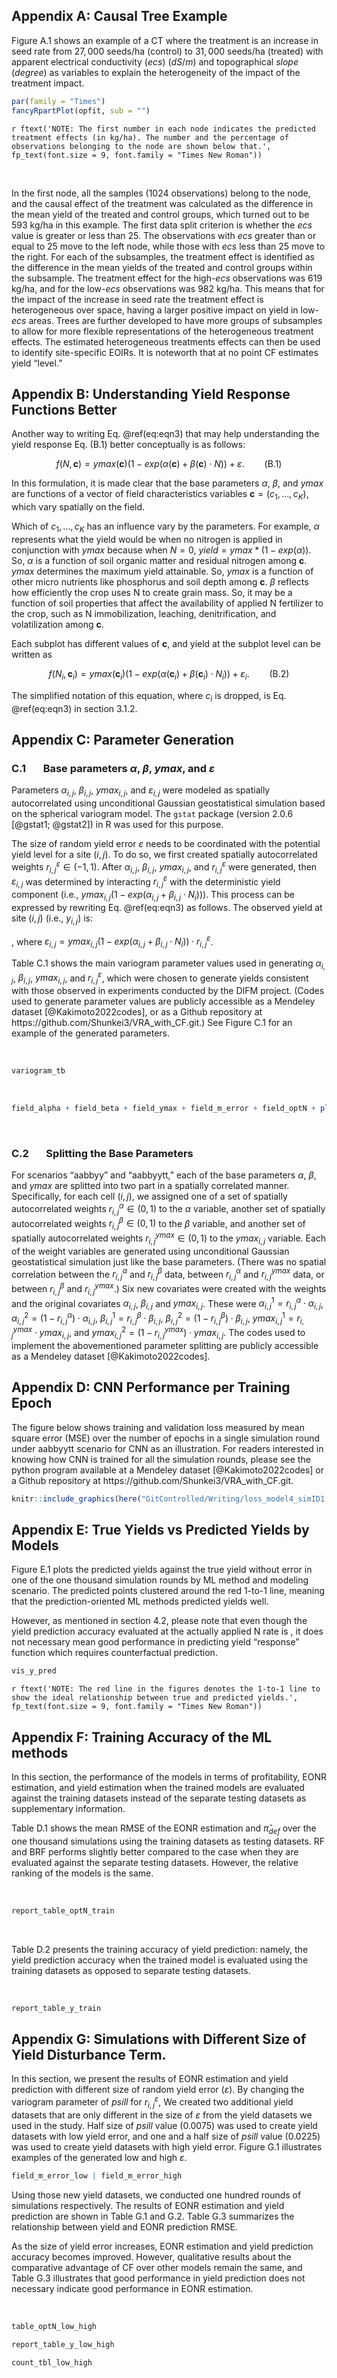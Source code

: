 <!-- NOTE: Erase the extra Figure, Table and section numbers manually-->

## Appendix A: Causal Tree Example {-}
Figure A.1 shows an example of a CT where the treatment is an increase in seed rate from $27,000$ seeds/ha (control) to $31,000$ seeds/ha (treated) with apparent electrical conductivity ($\textit{ecs}$) ($dS/m$) and topographical $\textit{slope}$ ($degree$) as variables to explain the heterogeneity of the impact of the treatment impact.  

```r
par(family = "Times")
fancyRpartPlot(opfit, sub = "")
```

`r ftext('NOTE: The first number in each node indicates the predicted treatment effects (in kg/ha). The number and the percentage of observations belonging to the node are shown below that.', fp_text(font.size = 9, font.family = "Times New Roman"))`

<br>

In the first node, all the samples ($1024$ observations) belong to the node, and the causal effect of the treatment was calculated as the difference in the mean yield of the treated and control groups, which turned out to be $593$ kg/ha in this example. The first data split criterion is whether the $\textit{ecs}$ value is greater or less than $25$. The observations with $\textit{ecs}$ greater than or equal to $25$ move to the left node, while those with $\textit{ecs}$ less than $25$ move to the right. For each of the subsamples, the treatment effect is identified as the difference in the mean yields of the treated and control groups within the subsample. The treatment effect for the high-$\textit{ecs}$ observations was $619$ kg/ha, and for the low-$\textit{ecs}$ observations was $982$ kg/ha. This means that for the impact of the increase in seed rate the treatment effect is heterogeneous over space, having a larger positive impact on yield in low-$\textit{ecs}$ areas. Trees are further developed to have more groups of subsamples to allow for more flexible representations of the heterogeneous treatment effects. The estimated heterogeneous treatments effects can then be used to identify site-specific EOIRs. It is noteworth that at no point CF estimates yield "level." 

\newpage

## Appendix B: Understanding Yield Response Functions Better {-}
Another way to writing Eq. \@ref(eq:eqn3) that may help understanding the yield response Eq. (B.1) better conceptually is as follows:

$$
f(N, \mathbf{c}) = ymax(\mathbf{c})(1-exp(\alpha(\mathbf{c}) + \beta(\mathbf{c}) \cdot N)) + \varepsilon. \qquad \text{(B.1)}
$$

In this formulation, it is made clear that the base parameters $\alpha$, $\beta$, and $ymax$ are functions of a vector of field characteristics variables $\mathbf{c}=(c_1,\dots,c_K)$, which vary spatially on the field. 

Which of $c_1,\dots,c_K$ has an influence vary by the parameters. For example, $\alpha$ represents what the yield would be when no nitrogen is applied in conjunction with $ymax$ because when $N = 0$, $yield = ymax * (1-exp(\alpha))$. So, $\alpha$ is a function of soil organic matter and residual nitrogen among $\mathbf{c}$. $ymax$ determines the maximum yield attainable. So, $ymax$ is a function of other micro nutrients like phosphorus and soil depth among $\mathbf{c}$. $\beta$ reflects how efficiently the crop uses N to create grain mass. So, it may be a function of soil properties that affect the availability of applied N fertilizer to the crop, such as N immobilization, leaching, denitrification, and volatilization among $\mathbf{c}$. 

Each subplot has different values of $\mathbf{c}$, and yield at the subplot level can be written as

$$
f(N_{i}, \mathbf{c}_{i}) = ymax(\mathbf{c}_{i})(1-exp(\alpha(\mathbf{c}_{i}) + \beta(\mathbf{c}_{i})\cdot N_{i})) + \varepsilon_{i}. \qquad \text{(B.2)}
$$

The simplified notation of this equation, where $c_i$ is dropped, is Eq. \@ref(eq:eqn3) in section 3.1.2. 

\newpage

## Appendix C: Parameter Generation {-}

### C.1 $\quad$ Base parameters **$\alpha$**, **$\beta$**, **$ymax$**, and **$\varepsilon$** {-}
Parameters $\alpha_{i,j}$, $\beta_{i,j}$, $ymax_{i,j}$, and $\varepsilon_{i,j}$ were modeled as spatially autocorrelated using unconditional Gaussian geostatistical simulation based on the spherical variogram model. The `gstat` package (version 2.0.6 [@gstat1; @gstat2]) in R was used for this purpose.

The size of random yield error $\varepsilon$ needs to be coordinated with the potential yield level for a site $(i,j)$.  To do so, we first created spatially autocorrelated weights $r^{\varepsilon}_{i,j} \in (-1,1)$. After $\alpha_{i,j}$, $\beta_{i,j}$, $ymax_{i,j}$, and $r^{\varepsilon}_{i,j}$ were generated, then $\varepsilon_{i,j}$ was determined by interacting $r^{\varepsilon}_{i,j}$ with the deterministic yield component (i.e., $ymax_{i,j}(1-exp(\alpha_{i,j} + \beta_{i,j} \cdot N_{i}))$). This process can be expressed by rewriting Eq. \@ref(eq:eqn3) as follows. The observed yield at site $(i, j)$ (i.e., $y_{i,j}$) is:

\begin{align}
y_{i,j} 
&=  ymax_{i,j}(1-exp(\alpha_{i,j} + \beta_{i,j} \cdot N_{i}))(1+r^{\varepsilon}_{i,j}) \\
&=  ymax_{i,j}(1-exp(\alpha_{i,j} + \beta_{i,j} \cdot N_{i})) +  ymax_{i,j}(1-exp(\alpha_{i,j} + \beta_{i,j} \cdot N_{i})) \cdot r^{\varepsilon}_{i,j} \\
&= ymax_{i,j}(1-exp(\alpha_{i,j} + \beta_{i,j} \cdot N_{i})) + \varepsilon_{i,j}
\end{align}
, where $\varepsilon_{i,j} = ymax_{i,j}(1-exp(\alpha_{i,j} + \beta_{i,j} \cdot N_{i})) \cdot r^{\varepsilon}_{i,j}$.


Table C.1 shows the main variogram parameter values used in generating $\alpha_{i,j}$, $\beta_{i,j}$, $ymax_{i,j}$, and $r^{\varepsilon}_{i,j}$<!--  $\varepsilon_{i,j}$ -->, which were chosen to generate yields consistent with those observed in experiments conducted by the DIFM project. (Codes used to generate parameter values are publicly accessible as a Mendeley dataset [@Kakimoto2022codes], or as a Github repository at https://github.com/Shunkei3/VRA_with_CF.git.) See Figure C.1 for an example of the generated parameters.<!-- The range and nugget of all parameters were assumed to be $400$ m and 0. The means of $\alpha$, $\beta$, $ymax$, and $\varepsilon$ were assumed to be $-0.5$, $0$, $12,000$ kg/ha, and $0$, and their sills were assumed to be $0.02$, $1.0$, $2.0 \times 10^{6}$ kg/ha, and $0.015$. See Figure C.1 for an example of the generated parameters.  -->

<br>

```r
variogram_tb
```

<br>


```r
field_alpha + field_beta + field_ymax + field_m_error + field_optN + plot_layout(ncol = 2)
```

<br>

### C.2 $\quad$ Splitting the Base Parameters {-}
For scenarios "aabbyy" and "aabbyytt," each of the base parameters $\alpha$, $\beta$, and $ymax$ are splitted into two part in a spatially correlated manner. Specifically, for each cell $(i,j)$, we assigned one of a set of spatially autocorrelated weights $r^{\alpha}_{i,j} \in (0,1)$ to the $\alpha$ variable, another set of spatially autocorrelated weights $r^{\beta}_{i,j} \in (0,1)$ to the $\beta$ variable, and another set of spatially autocorrelated weights $r^{ymax}_{i,j} \in (0,1)$ to the ${ymax}_{i,j}$ variable. Each of the weight variables are generated using unconditional Gaussian geostatistical simulation just like the base parameters. (There was no spatial correlation between the $r^{\alpha}_{i,j}$ and $r^{\beta}_{i,j}$ data, between $r^{\alpha}_{i,j}$ and $r^{ymax}_{i,j}$ data, or between $r^{\beta}_{i,j}$ and $r^{ymax}_{i,j}$.) Six new covariates were created with the weights and the original covariates $\alpha_{i,j}$, $\beta_{i,j}$ and $ymax_{i,j}$. These were 
$\alpha^{1}_{i,j} = r^{\alpha}_{i,j} \cdot \alpha_{i,j}$, $\alpha^{2}_{i,j} = (1- r^{\alpha}_{i,j}) \cdot \alpha_{i,j}$,
$\beta^{1}_{i,j} = r^{\beta}_{i,j} \cdot\beta_{i,j}$, $\beta^{2}_{i,j} = (1- r^{\beta}_{i,j}) \cdot\beta_{i,j}$,
$ymax^{1}_{i,j} = r^{ymax}_{i,j} \cdot ymax_{i,j}$, and $ymax^{2}_{i,j} = (1- r^{ymax}_{i,j}) \cdot ymax_{i,j}$. The codes used to implement the abovementioned parameter splitting are publicly accessible as a Mendeley dataset [@Kakimoto2022codes].

\newpage


## Appendix D: CNN Performance per Training Epoch {-}
The figure below shows training and validation loss measured by mean square error (MSE) over the number of epochs in a single simulation round under aabbyytt scenario for CNN as an illustration. For readers interested in knowing how CNN is trained for all the simulation rounds, please see the python program available at a Mendeley dataset [@Kakimoto2022codes] or a Github repository at https://github.com/Shunkei3/VRA_with_CF.git.

```r
knitr::include_graphics(here("GitControlled/Writing/loss_model4_simID1.png"))
```

\newpage


## Appendix E: True Yields vs Predicted Yields by Models

Figure E.1 plots the predicted yields against the true yield without error in one of the one thousand simulation rounds by ML method and modeling scenario. The predicted points clustered around the red 1-to-1 line, meaning that the prediction-oriented ML methods predicted yields well.

However, as mentioned in section 4.2, please note that even though the yield prediction accuracy evaluated at the actually applied N rate is , it does not necessary mean good performance in predicting yield “response” function which requires counterfactual prediction.  


```r
vis_y_pred
```

`r ftext('NOTE: The red line in the figures denotes the 1-to-1 line to show the ideal relationship between true and predicted yields.', fp_text(font.size = 9, font.family = "Times New Roman"))`

\newpage


## Appendix F:  Training Accuracy of the ML methods {-}

In this section, the performance of the models in terms of profitability, EONR estimation, and yield estimation when the trained models are evaluated against the training datasets instead of the separate testing datasets as supplementary information. 

Table D.1 shows the mean RMSE of the EONR estimation and $\hat{\pi}_{def}$ over the one thousand simulations using the training datasets as testing datasets. RF and BRF performs slightly better compared to the case when they are evaluated against the separate testing datasets. However, the relative ranking of the models is the same. 

<br>

```r
report_table_optN_train
```

<br>

Table D.2 presents the training accuracy of yield prediction: namely, the yield prediction accuracy when the trained model is evaluated using the training datasets as opposed to separate testing datasets. 

<br>

```r
report_table_y_train
```

\newpage



## Appendix G: Simulations with Different Size of Yield Disturbance Term.
In this section, we present the results of EONR estimation and yield prediction with different size of random yield error ($\varepsilon$). By changing the variogram parameter of $psill$ for $r^{\varepsilon}_{i,j}$, We created two additional yield datasets	that are only different in the size of $\varepsilon$ from the yield datasets we used in the study. Half size of $psill$ value ($0.0075$) was used to create yield datasets with low yield error, and one and a half size of $psill$ value ($0.0225$) was used to create yield datasets with high yield error. Figure G.1 illustrates examples of the generated low and high $\varepsilon$. 

```r
field_m_error_low | field_m_error_high
```

\newpage

Using those new yield datasets, we conducted one hundred rounds of simulations respectively. The results of EONR estimation and yield prediction are shown in Table G.1 and G.2. Table G.3 summarizes the relationship between yield and EONR prediction RMSE.  

As the size of yield error increases, EONR estimation and yield prediction accuracy becomes improved. However, qualitative results about the comparative advantage of CF over other models remain the same, and Table G.3 illustrates that good performance in yield prediction does not necessary indicate good performance in EONR estimation. 

<br>

```r
table_optN_low_high
```


```r
report_table_y_low_high
```

\newpage 

```r
count_tbl_low_high
```
















